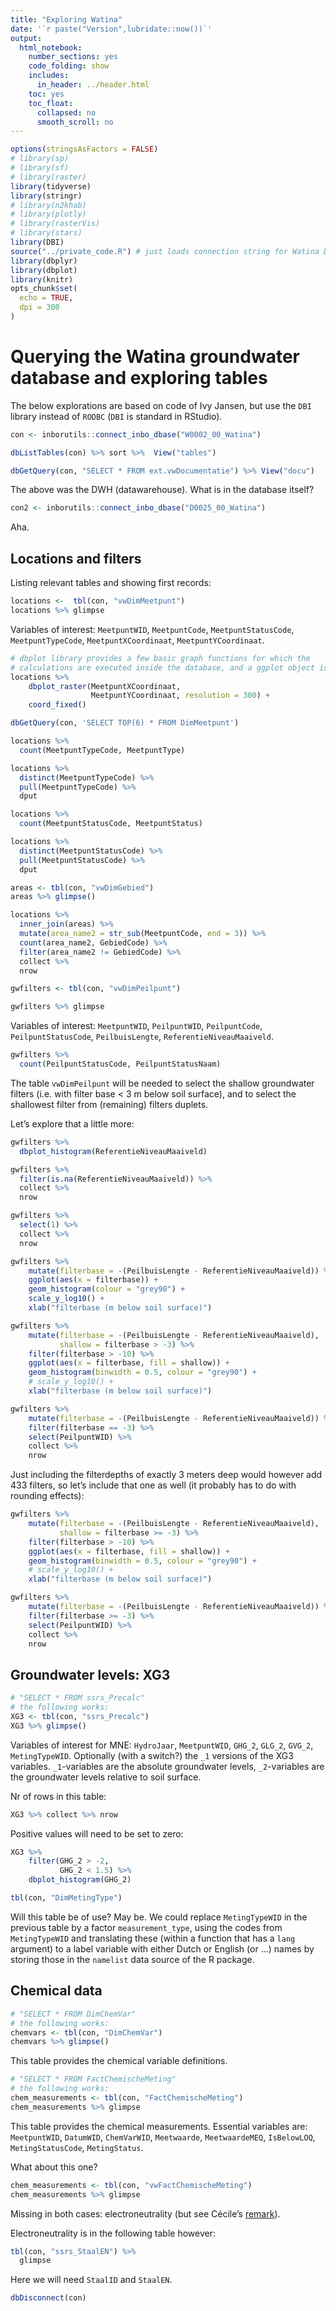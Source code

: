 ```yaml
---
title: "Exploring Watina"
date: '`r paste("Version",lubridate::now())`'
output:
  html_notebook:
    number_sections: yes
    code_folding: show
    includes:
      in_header: ../header.html
    toc: yes
    toc_float:
      collapsed: no
      smooth_scroll: no
---
```


```r
options(stringsAsFactors = FALSE)
# library(sp)
# library(sf)
# library(raster)
library(tidyverse)
library(stringr)
# library(n2khab)
# library(plotly)
# library(rasterVis)
# library(stars)
library(DBI)
source("../private_code.R") # just loads connection string for Watina DB
library(dbplyr)
library(dbplot)
library(knitr)
opts_chunk$set(
  echo = TRUE,
  dpi = 300
)
```

# Querying the Watina groundwater database and exploring tables

The below explorations are based on code of Ivy Jansen, but use the `DBI` library instead of `RODBC` (`DBI` is standard in RStudio).


```r
con <- inborutils::connect_inbo_dbase("W0002_00_Watina")
```


```r
dbListTables(con) %>% sort %>%  View("tables")
```


```r
dbGetQuery(con, "SELECT * FROM ext.vwDocumentatie") %>% View("docu")
```

The above was the DWH (datawarehouse).
What is in the database itself?

```r
con2 <- inborutils::connect_inbo_dbase("D0025_00_Watina")
```

Aha.

## Locations and filters

Listing relevant tables and showing first records:

```r
locations <-  tbl(con, "vwDimMeetpunt")
locations %>% glimpse
```

Variables of interest: `MeetpuntWID`, `MeetpuntCode`, `MeetpuntStatusCode`, `MeetpuntTypeCode`, `MeetpuntXCoordinaat`, `MeetpuntYCoordinaat`.


```r
# dbplot library provides a few basic graph functions for which the 
# calculations are executed inside the database, and a ggplot object is returned.
locations %>% 
    dbplot_raster(MeetpuntXCoordinaat, 
                  MeetpuntYCoordinaat, resolution = 300) +
    coord_fixed()
```


```r
dbGetQuery(con, 'SELECT TOP(6) * FROM DimMeetpunt')
```

```r
locations %>% 
  count(MeetpuntTypeCode, MeetpuntType)
```

```r
locations %>% 
  distinct(MeetpuntTypeCode) %>% 
  pull(MeetpuntTypeCode) %>% 
  dput
```

```r
locations %>% 
  count(MeetpuntStatusCode, MeetpuntStatus)
```

```r
locations %>% 
  distinct(MeetpuntStatusCode) %>% 
  pull(MeetpuntStatusCode) %>% 
  dput
```

```r
areas <- tbl(con, "vwDimGebied")
areas %>% glimpse()
```

```r
locations %>% 
  inner_join(areas) %>% 
  mutate(area_name2 = str_sub(MeetpuntCode, end = 3)) %>% 
  count(area_name2, GebiedCode) %>% 
  filter(area_name2 != GebiedCode) %>% 
  collect %>% 
  nrow
```



```r
gwfilters <- tbl(con, "vwDimPeilpunt")
```


```r
gwfilters %>% glimpse
```

Variables of interest: `MeetpuntWID`, `PeilpuntWID`, `PeilpuntCode`, `PeilpuntStatusCode`, `PeilbuisLengte`, `ReferentieNiveauMaaiveld`.

```r
gwfilters %>% 
  count(PeilpuntStatusCode, PeilpuntStatusNaam)
```


The table `vwDimPeilpunt` will be needed to select the shallow groundwater filters (i.e. with filter base < 3 m below soil surface), and to select the shallowest filter from (remaining) filters duplets.

Let's explore that a little more:

```r
gwfilters %>% 
  dbplot_histogram(ReferentieNiveauMaaiveld)
```

```r
gwfilters %>% 
  filter(is.na(ReferentieNiveauMaaiveld)) %>% 
  collect %>% 
  nrow
```

```r
gwfilters %>% 
  select(1) %>% 
  collect %>% 
  nrow
```


```r
gwfilters %>% 
    mutate(filterbase = -(PeilbuisLengte - ReferentieNiveauMaaiveld)) %>% 
    ggplot(aes(x = filterbase)) + 
    geom_histogram(colour = "grey90") +
    scale_y_log10() +
    xlab("filterbase (m below soil surface)")
```

```r
gwfilters %>% 
    mutate(filterbase = -(PeilbuisLengte - ReferentieNiveauMaaiveld),
           shallow = filterbase > -3) %>% 
    filter(filterbase > -10) %>% 
    ggplot(aes(x = filterbase, fill = shallow)) +
    geom_histogram(binwidth = 0.5, colour = "grey90") + 
    # scale_y_log10() +
    xlab("filterbase (m below soil surface)")
```

```r
gwfilters %>% 
    mutate(filterbase = -(PeilbuisLengte - ReferentieNiveauMaaiveld)) %>% 
    filter(filterbase == -3) %>% 
    select(PeilpuntWID) %>% 
    collect %>% 
    nrow
```

Just including the filterdepths of exactly 3 meters deep would however add 433  filters, so let's include that one as well (it probably has to do with rounding effects):

```r
gwfilters %>% 
    mutate(filterbase = -(PeilbuisLengte - ReferentieNiveauMaaiveld),
           shallow = filterbase >= -3) %>% 
    filter(filterbase > -10) %>% 
    ggplot(aes(x = filterbase, fill = shallow)) +
    geom_histogram(binwidth = 0.5, colour = "grey90") + 
    # scale_y_log10() +
    xlab("filterbase (m below soil surface)")
```

```r
gwfilters %>% 
    mutate(filterbase = -(PeilbuisLengte - ReferentieNiveauMaaiveld)) %>% 
    filter(filterbase >= -3) %>% 
    select(PeilpuntWID) %>% 
    collect %>% 
    nrow
```


## Groundwater levels: XG3

```r
# "SELECT * FROM ssrs_Precalc"
# the following works:
XG3 <- tbl(con, "ssrs_Precalc")
XG3 %>% glimpse()
```

Variables of interest for MNE: `HydroJaar`, `MeetpuntWID`, `GHG_2`, `GLG_2`, `GVG_2`, `MetingTypeWID`.
Optionally (with a switch?) the `_1` versions of the XG3 variables.
`_1`-variables are the absolute groundwater levels, `_2`-variables are the groundwater levels relative to soil surface.

Nr of rows in this table:

```r
XG3 %>% collect %>% nrow
```

Positive values will need to be set to zero:

```r
XG3 %>% 
    filter(GHG_2 > -2,
           GHG_2 < 1.5) %>% 
    dbplot_histogram(GHG_2)
```


```r
tbl(con, "DimMetingType")
```

Will this table be of use?
May be.
We could replace `MetingTypeWID` in the previous table by a factor `measurement_type`, using the codes from `MetingTypeWID` and translating these (within a function that has a `lang` argument) to a label variable with either Dutch or English (or ...) names by storing those in the `namelist` data source of the R package.


## Chemical data

```r
# "SELECT * FROM DimChemVar"
# the following works:
chemvars <- tbl(con, "DimChemVar")
chemvars %>% glimpse()
```

This table provides the chemical variable definitions.

```r
# "SELECT * FROM FactChemischeMeting"
# the following works:
chem_measurements <- tbl(con, "FactChemischeMeting")
chem_measurements %>% glimpse
```

This table provides the chemical measurements.
Essential variables are: `MeetpuntWID`, `DatumWID`, `ChemVarWID`, `Meetwaarde`, `MeetwaardeMEQ`, `IsBelowLOQ`, `MetingStatusCode`, `MetingStatus`.

What about this one?

```r
chem_measurements <- tbl(con, "vwFactChemischeMeting")
chem_measurements %>% glimpse
```


Missing in both cases: electroneutrality (but see Cécile's [remark](https://docs.google.com/a/inbo.be/document/d/1isa_9HYQcxo8OYi0fKYmLY42GGTNxpev6RgW05WNxE4/edit?disco=AAAACuSS6FU)).

Electroneutrality is in the following table however:

```r
tbl(con, "ssrs_StaalEN") %>% 
  glimpse
```

Here we will need `StaalID` and `StaalEN`.



```r
dbDisconnect(con)
```


